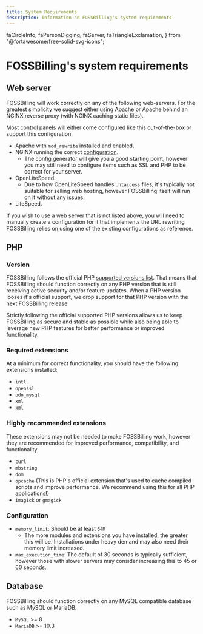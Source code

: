 ```yaml
---
title: System Requirements
description: Information on FOSSBilling's system requirements
---
```


  faCircleInfo,
  faPersonDigging,
  faServer,
  faTriangleExclamation,
} from "@fortawesome/free-solid-svg-icons";

# <FontAwesomeIcon icon={faServer} /> FOSSBilling's system requirements

## Web server

FOSSBilling will work correctly on any of the following web-servers. For the greatest simplicity we suggest either using Apache or Apache behind an NGINX reverse proxy (with NGINX caching static files).

Most control panels will either come configured like this out-of-the-box or support this configuration.

- Apache with `mod_rewrite` installed and enabled.
- NGINX running the correct [configuration](https://config.fossbilling.org/).
  - The config generator will give you a good starting point, however you may still need to configure items such as SSL and PHP to be correct for your server.
- OpenLiteSpeed.
  - Due to how OpenLiteSpeed handles `.htaccess` files, it's typically not suitable for selling web hosting, however FOSSBilling itself will run on it without any issues.
- LiteSpeed.

If you wish to use a web server that is not listed above, you will need to manually create a configuration for it that implements the URL rewriting FOSSBilling relies on using one of the existing configurations as reference.

## PHP

### Version

FOSSBilling follows the official PHP [supported versions list](https://www.php.net/supported-versions.php). That means that FOSSBilling should function correctly on any PHP version that is still receiving active security and/or feature updates. When a PHP version looses it's official support, we drop support for that PHP version with the next FOSSBilling release

Strictly following the official supported PHP versions allows us to keep FOSSBilling as secure and stable as possible while also being able to leverage new PHP features for better performance or improved functionality.

### Required extensions

At a minimum for correct functionality, you should have the following extensions installed:

- `intl`
- `openssl`
- `pdo_mysql`
- `xml`
- `xml`

### Highly recommended extensions

These extensions may not be needed to make FOSSBilling work, however they are recommended for improved performance, compatibility, and functionality.

- `curl`
- `mbstring`
- `dom`
- `opcache` (This is PHP's official extension that's used to cache compiled scripts and improve performance. We recommend using this for all PHP applications!)
- `imagick` or `gmagick`

### Configuration

- `memory_limit`: Should be at least `64M`
  - The more modules and extensions you have installed, the greater this will be. Installations under heavy demand may also need their memory limit increased.
- `max_execution_time`: The default of 30 seconds is typically sufficient, however those with slower servers may consider increasing this to 45 or 60 seconds.

## Database

FOSSBilling should function correctly on any MySQL compatible database such as MySQL or MariaDB.

- `MySQL` >= 8
- `MariaDB` >= 10.3
